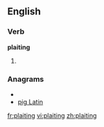 ==English==

===Verb===
'''plaiting'''

# {{present participle of|[[plait]]}}

===Anagrams===
* {{alphagram|agiilnpt}}
* [[pig Latin#English|pig Latin]]

[[fr:plaiting]]
[[vi:plaiting]]
[[zh:plaiting]]